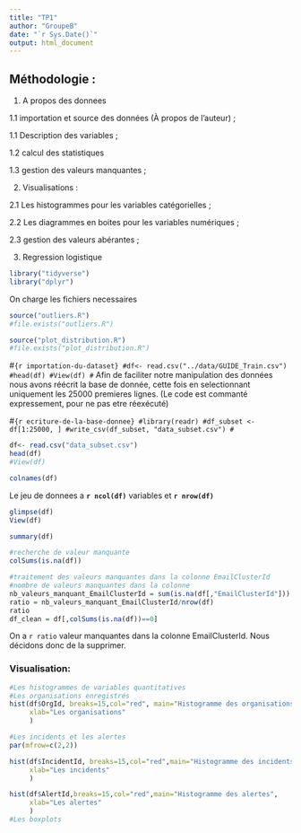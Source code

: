 ---
title: "TP1"
author: "GroupeB"
date: "`r Sys.Date()`"
output: html_document
---

## Méthodologie : 

1. A propos des donnees

  1.1 importation et source des données (À propos de l'auteur) ;
  
  1.1 Description des variables ;
  
  1.2 calcul des statistiques 
  
  1.3 gestion des valeurs manquantes ;
  
  
2. Visualisations : 

 
  2.1 Les histogrammes pour les variables catégorielles ;
  
  2.2 Les diagrammes en boites pour les variables numériques ;
  
  2.3 gestion des valeurs abérantes ;
  
  
3. Regression logistique


  

```{r library, include=FALSE}
library("tidyverse")
library("dplyr")
```


On charge les fichiers necessaires

```{r importation-outliers}
source("outliers.R")
#file.exists("outliers.R")
```

```{r plot_distribution}
source("plot_distribution.R")
#file.exists("plot_distribution.R")
```




#```{r importation-du-dataset}
#df<- read.csv("../data/GUIDE_Train.csv")
#head(df)
#View(df)
#```
Afin de faciliter notre manipulation des données nous avons réécrit la base de donnée, cette fois en selectionnant
uniquement les 25000 premieres lignes. (Le code est commanté expressement, pour ne pas etre réexécuté)


#```{r ecriture-de-la-base-donnee}
#library(readr)
#df_subset <- df[1:25000, ]
#write_csv(df_subset, "data_subset.csv")
#```


```{r importation-du-dataset-de travail}
df<- read.csv("data_subset.csv")
head(df)
#View(df)
```




```{r les-variables}
colnames(df)
```

Le jeu de donnees a **`r ncol(df)`** variables et **`r nrow(df)`**

```{r types-des-variables}
glimpse(df)
View(df)
```
```{r statistiques}
summary(df)
```


```{r recherche valeurs manquantes}
#recherche de valeur manquante
colSums(is.na(df))

#traitement des valeurs manquantes dans la colonne EmailClusterId
#nombre de valeurs manquantes dans la colonne
nb_valeurs_manquant_EmailClusterId = sum(is.na(df[,"EmailClusterId"]))
ratio = nb_valeurs_manquant_EmailClusterId/nrow(df)
ratio
df_clean = df[,colSums(is.na(df))==0]

```
On a `r ratio` valeur manquantes dans la colonne EmailClusterId. Nous décidons donc de la supprimer.

### Visualisation:
```{r visualisation}
#Les histogrammes de variables quantitatives 
#Les organisations enregistrés 
hist(df$OrgId, breaks=15,col="red", main="Histogramme des organisations",
     xlab="Les organisations"
     )

#Les incidents et les alertes 
par(mfrow=c(2,2))

hist(df$IncidentId, breaks=15,col="red",main="Histogramme des incidents", 
     xlab="Les incidents"
     )

hist(df$AlertId,breaks=15,col="red",main="Histogramme des alertes",
     xlab="Les alertes"
     )
#Les boxplots 

```
